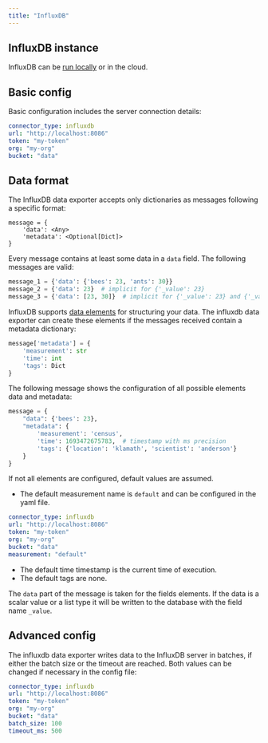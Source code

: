 ```yaml
---
title: "InfluxDB"
---
```


## InfluxDB instance

InfluxDB can be [run locally](https://docs.influxdata.com/influxdb/v2.7/install/) or in the cloud.

## Basic config

Basic configuration includes the server connection details:

```yaml
connector_type: influxdb
url: "http://localhost:8086"
token: "my-token"
org: "my-org"
bucket: "data"
```

## Data format

The InfluxDB data exporter accepts only dictionaries as messages following a specific format:

```
message = {
    'data': <Any>
    'metadata': <Optional[Dict]>
}
```
Every message contains at least some data in a `data` field. The following messages are valid:

```python
message_1 = {'data': {'bees': 23, 'ants': 30}}
message_2 = {'data': 23}  # implicit for {'_value': 23}
message_3 = {'data': [23, 30]}  # implicit for {'_value': 23} and {'_value': 30}
```

InfluxDB supports [data elements](https://docs.influxdata.com/influxdb/v2.7/reference/key-concepts/data-elements/) for structuring your data. 
The influxdb data exporter can create these elements if the messages received contain a metadata dictionary: 

```python
message['metadata'] = {
    'measurement': str
    'time': int
    'tags': Dict
}
```

The following message shows the configuration of all possible elements data and metadata:

```python
message = {
    "data": {'bees': 23},
    "metadata": {
        'measurement': 'census',
        'time': 1693472675783,  # timestamp with ms precision
        'tags': {'location': 'klamath', 'scientist': 'anderson'}
    }
}
```

If not all elements are configured, default values are assumed.

- The default measurement name is `default` and can be configured in the yaml file.

```yaml
connector_type: influxdb
url: "http://localhost:8086"
token: "my-token"
org: "my-org"
bucket: "data"
measurement: "default"
```

- The default time timestamp is the current time of execution.
- The default tags are none.

The `data` part of the message is taken for the fields elements. 
If the data is a scalar value or a list type it will be written to the database with the field name `_value`.

## Advanced config

The influxdb data exporter writes data to the InfluxDB server in batches, if either the batch size or the timeout are reached. Both values can be changed if necessary in the config file:

```yaml
connector_type: influxdb
url: "http://localhost:8086"
token: "my-token"
org: "my-org"
bucket: "data"
batch_size: 100
timeout_ms: 500
```